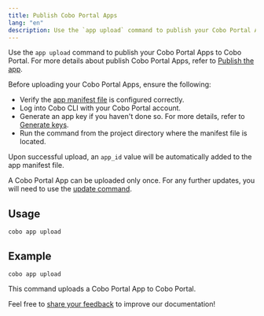 ```yaml
---
title: Publish Cobo Portal Apps
lang: "en"
description: Use the `app upload` command to publish your Cobo Portal Apps to Cobo Portal efficiently.
---
```


Use the `app upload` command to publish your Cobo Portal Apps to Cobo Portal. For more details about publish Cobo Portal Apps, refer to [Publish the app](/v2/apps/build-app#publish-the-app).

Before uploading your Cobo Portal Apps, ensure the following:
- Verify the [app manifest file](/v2/apps/build-app#configure-the-manifest-file) is configured correctly.
- Log into Cobo CLI with your Cobo Portal account.
- Generate an app key if you haven't done so. For more details, refer to [Generate keys](/v2/developer-tools/cobo-cli/key-management#generate-keys).
- Run the command from the project directory where the manifest file is located.

Upon successful upload, an `app_id` value will be automatically added to the app manifest file. 

<Note>A Cobo Portal App can be uploaded only once. For any further updates, you will need to use the [update command](/v2/developer-tools/cobo-cli/app-update).</Note>

## Usage
```shell
cobo app upload
```

## Example
```shell
cobo app upload
```

This command uploads a Cobo Portal App to Cobo Portal.

<Tip>Feel free to [share your feedback](https://forms.zohopublic.com/cobo/form/DocumentFeedbackForm/formperma/QvLOhxJv1_JMsJ-1dleZ8Itb_7rzN-LtgvsDdxosoVI) to improve our documentation!</Tip>
